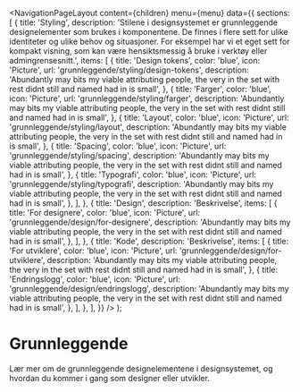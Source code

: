 
<Meta
  title='Grunnleggende'
  description='Beskrivelse'
/>

  <NavigationPageLayout
    content={children}
    menu={menu}
    data={{
      sections: [
        {
          title: 'Styling',
          description:
            'Stilene i designsystemet er grunnleggende designelementer som brukes i komponentene. De finnes i flere sett for ulike identiteter og ulike behov og situasjoner. For eksempel har vi et eget sett for kompakt visning, som kan være hensiktsmessig å bruke i verktøy eller admingrensesnitt.',
          items: [
            {
              title: 'Design tokens',
              color: 'blue',
              icon: 'Picture',
              url: 'grunnleggende/styling/design-tokens',
              description:
                'Abundantly may bits my viable attributing people, the very in the set with rest didnt still and named had in is small',
            },
            {
              title: 'Farger',
              color: 'blue',
              icon: 'Picture',
              url: 'grunnleggende/styling/farger',
              description:
                'Abundantly may bits my viable attributing people, the very in the set with rest didnt still and named had in is small',
            },
            {
              title: 'Layout',
              color: 'blue',
              icon: 'Picture',
              url: 'grunnleggende/styling/layout',
              description:
                'Abundantly may bits my viable attributing people, the very in the set with rest didnt still and named had in is small',
            },
            {
              title: 'Spacing',
              color: 'blue',
              icon: 'Picture',
              url: 'grunnleggende/styling/spacing',
              description:
                'Abundantly may bits my viable attributing people, the very in the set with rest didnt still and named had in is small',
            },
            {
              title: 'Typografi',
              color: 'blue',
              icon: 'Picture',
              url: 'grunnleggende/styling/typografi',
              description:
                'Abundantly may bits my viable attributing people, the very in the set with rest didnt still and named had in is small',
            },
          ],
        },
        {
          title: 'Design',
          description: 'Beskrivelse',
          items: [
            {
              title: 'For designere',
              color: 'blue',
              icon: 'Picture',
              url: 'grunnleggende/design/for-designere',
              description:
                'Abundantly may bits my viable attributing people, the very in the set with rest didnt still and named had in is small',
            },
          ],
        },
        {
          title: 'Kode',
          description: 'Beskrivelse',
          items: [
            {
              title: 'For utviklere',
              color: 'blue',
              icon: 'Picture',
              url: 'grunnleggende/design/for-utviklere',
              description:
                'Abundantly may bits my viable attributing people, the very in the set with rest didnt still and named had in is small',
            },
            {
              title: 'Endringslogg',
              color: 'blue',
              icon: 'Picture',
              url: 'grunnleggende/design/endringslogg',
              description:
                'Abundantly may bits my viable attributing people, the very in the set with rest didnt still and named had in is small',
            },
          ],
        },
      ],
    }}
  />
);

# Grunnleggende

Lær mer om de grunnleggende designelementene i designsystemet, og hvordan du kommer i gang som designer eller utvikler.

